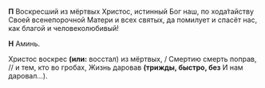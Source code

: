 **П** Воскресший из мёртвых Христос, истинный Бог наш, по хода́тайству Своей всенепорочной Матери и всех святых, да помилует и спасёт нас, как благой и человеколюбивый!

**Н** Аминь.

Христос воскрес **(или:** восстал<R>)</R> из мёртвых, / Смертию смерть поправ, // и тем, кто во гробах, Жизнь даровав **(трижды, быстро, без** И нам даровал…<R>)</R>.
